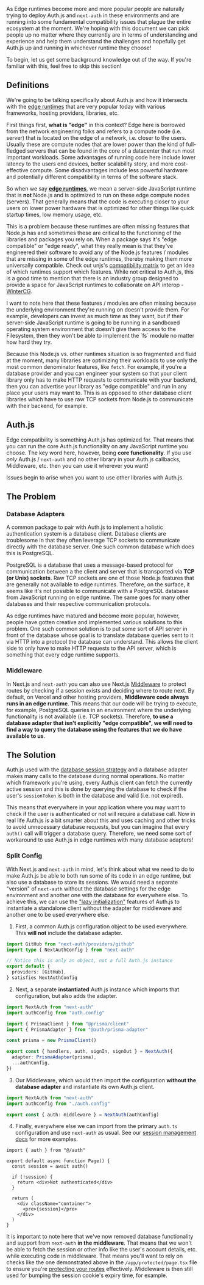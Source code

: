 
As Edge runtimes become more and more popular people are naturally trying to deploy Auth.js and `next-auth` in these environments and are running into some fundamental compatibility issues that plague the entire ecosystem at the moment. We're hoping with this document we can pick people up no matter where they currently are in terms of understanding and experience and help them understand the challenges and hopefully get Auth.js up and running in whichever runtime they choose!

To begin, let us get some background knowledge out of the way. If you're familiar with this, feel free to skip this section!

## Definitions

We're going to be talking specifically about Auth.js and how it intersects with the [edge runtimes](https://runtime-compat.unjs.io) that are very popular today with various frameworks, hosting providers, libraries, etc.

First things first, **what is "edge"** in this context? Edge here is borrowed from the network engineering folks and refers to a compute node (i.e. server) that is located on the edge of a network, i.e. closer to the users. Usually these are compute nodes that are lower power than the kind of full-fledged servers that can be found in the core of a datacenter that run most important workloads. Some advantages of running code here include lower latency to the users end devices, better scalability story, and more cost-effective compute. Some disadvantages include less powerful hardware and potentially different compatibility in terms of the software stack.

So when we say <abbr title="The JavaScript execution environment usually running at the edge of a network, closer to the user, that is explicitly NOT Node.js and is therefore different in various aspects compared to what we're used to running our code with (i.e. Node.js).">**edge runtimes**</abbr>, we mean a server-side JavaScript runtime that is **not** Node.js and is optimized to run on these edge compute nodes (servers). That generally means that the code is executing closer to your users on lower power hardware that is optimized for other things like quick startup times, low memory usage, etc.

This is a problem because these runtimes are often missing features that Node.js has and sometimes these are critical to the functioning of the libraries and packages you rely on. When a package says it's "edge compatible" or "edge ready", what they really mean is that they've engineered their software to avoid any of the Node.js features / modules that are missing in some of the edge runtimes, thereby making them more universally compatible. Check out unjs's [compatibility matrix](https://runtime-compat.unjs.io) to get an idea of which runtimes support which features. While not critical to Auth.js, this is a good time to mention that there is an industry group designed to provide a space for JavaScript runtimes to collaborate on API interop - [WinterCG](https://wintercg.org).

<Callout>
  I want to note here that these features / modules are often missing because
  the underlying environment they're running on doesn't provide them. For
  example, developers can invest as much time as they want, but if their
  server-side JavaScript runtime is going to be running in a sandboxed operating
  system environment that doesn't give them access to the Filesystem, then they
  won't be able to implement the `fs` module no matter how hard they try.
</Callout>

Because this Node.js vs. other runtimes situation is so fragmented and fluid at the moment, many libraries are optimizing their workloads to use only the most common denominator features, like `fetch`. For example, if you're a database provider and you can engineer your system so that your client library only has to make HTTP requests to communicate with your backend, then you can advertise your library as "edge compatible" and run in any place your users may want to. This is as opposed to other database client libraries which have to use raw TCP sockets from Node.js to communicate with their backend, for example.

## Auth.js

Edge compatibility is something Auth.js has optimized for. That means that you can run the core Auth.js functionality on any JavaScript runtime you choose. The key word here, however, being **core functionality**. If you use _only_ Auth.js / `next-auth` and no other library in your Auth.js callbacks, Middleware, etc. then you can use it wherever you want!

Issues begin to arise when you want to use other libraries with Auth.js.

## The Problem

### Database Adapters

A common package to pair with Auth.js to implement a holistic authentication system is a database client. Database clients are troublesome in that they often leverage TCP sockets to communicate directly with the database server. One such common database which does this is PostgreSQL.

PostgreSQL is a database that uses a message-based protocol for communication between a the client and server that is transported via **TCP (or Unix) sockets**. Raw TCP sockets are one of those Node.js features that are generally not available to edge runtimes. Therefore, on the surface, it seems like it's not possible to communicate with a PostgreSQL database from JavaScript running on edge runtime. The same goes for many other databases and their respective communication protocols.

As edge runtimes have matured and become more popular, however, people have gotten creative and implemented various solutions to this problem. One such common solution is to put some sort of API server in front of the database whose goal is to translate database queries sent to it via HTTP into a protocol the database can understand. This allows the client side to only have to make HTTP requests to the API server, which is something that every edge runtime supports.

### Middleware

In Next.js and `next-auth` you can also use Next.js [Middleware](https://nextjs.org/docs/app/building-your-application/routing/middleware) to protect routes by checking if a session exists and deciding where to route next. By default, on Vercel and other hosting providers, **Middleware code always runs in an edge runtime**. This means that our code will be trying to execute, for example, PostgreSQL queries in an environment where the underlying functionality is not available (i.e. TCP sockets). Therefore, **to use a database adapter that isn't explicitly "edge compatible", we will need to find a way to query the database using the features that we do have available to us**.

## The Solution

Auth.js used with the [database session strategy](/concepts/session-strategies#database-session) and a database adapter makes many calls to the database during normal operations. No matter which framework you're using, every Auth.js client can fetch the currently active session and this is done by querying the database to check if the user's `sessionToken` is both in the database and valid (i.e. not expired).

This means that everywhere in your application where you may want to check if the user is authenticated or not will require a database call. Now in real life Auth.js is a bit smarter about this and uses caching and other tricks to avoid unnecessary database requests, but you can imagine that every `auth()` call will trigger a database query. Therefore, we need some sort of workaround to use Auth.js in edge runtimes with many database adapters!

### Split Config

With Next.js and `next-auth` in mind, let's think about what we need to do to make Auth.js be able to both run some of its code in an edge runtime, but also use a database to store its sessions. We would need a separate "version" of `next-auth` without the database settings for the edge environment and another one with the database for everywhere else. To achieve this, we can use the ["lazy initialization"](/reference/nextjs#lazy-initialization) features of Auth.js to instantiate a standalone client without the adapter for middleware and another one to be used everywhere else.

1. First, a common Auth.js configuration object to be used everywhere. This **will not** include the database adapter.

```ts filename="auth.config.ts" /NextAuthConfig/
import GitHub from "next-auth/providers/github"
import type { NextAuthConfig } from "next-auth"

// Notice this is only an object, not a full Auth.js instance
export default {
  providers: [GitHub],
} satisfies NextAuthConfig
```

2. Next, a separate **instantiated** Auth.js instance which imports that configuration, but also adds the adapter.

```ts filename="auth.ts" {2, 10}
import NextAuth from "next-auth"
import authConfig from "auth.config"

import { PrismaClient } from "@prisma/client"
import { PrismaAdapter } from "@auth/prisma-adapter"

const prisma = new PrismaClient()

export const { handlers, auth, signIn, signOut } = NextAuth({
  adapter: PrismaAdapter(prisma),
  ...authConfig,
})
```

3. Our Middleware, which would then import the configuration **without the database adapter** and instantiate its own Auth.js client.

```ts filename="middleware.ts" {2, 4}
import NextAuth from "next-auth"
import authConfig from "./auth.config"

export const { auth: middleware } = NextAuth(authConfig)
```

4. Finally, everywhere else we can import from the primary `auth.ts` configuration and use `next-auth` as usual. See our [session management docs](/getting-started/session-management/protecting) for more examples.

```tsx filename="app/protected/page.tsx" {4} /session/
import { auth } from "@/auth"

export default async function Page() {
  const session = await auth()

  if (!session) {
    return <div>Not authenticated</div>
  }

  return (
    <div className="container">
      <pre>{session}</pre>
    </div>
  )
}
```

It is important to note here that we've now removed database functionality and support from `next-auth` **in the middleware**. That means that we won't be able to fetch the session or other info like the user's account details, etc. while executing code in middleware. That means you'll want to rely on checks like the one demonstrated above in the `/app/protected/page.tsx` file to ensure you're [protecting your routes](/getting-started/session-management/protecting) effectively. Middleware is then still used for bumping the session cookie's expiry time, for example.
